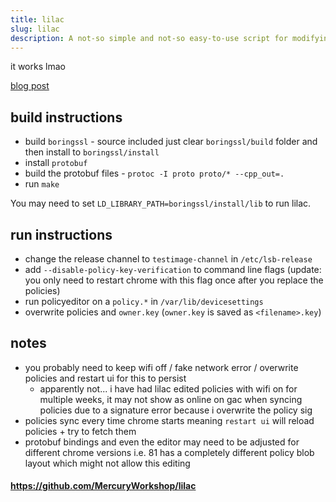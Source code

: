 ```yaml
---
title: lilac
slug: lilac
description: A not-so simple and not-so easy-to-use script for modifying ChromeOS device policies
---
```


it works lmao

[blog post](https://www.r58playz.dev/post/lilac-the-device-policy-story)

## build instructions
- build `boringssl` - source included just clear `boringssl/build` folder and then install to `boringssl/install`
- install `protobuf`
- build the protobuf files - `protoc -I proto proto/* --cpp_out=.`
- run `make`

You may need to set `LD_LIBRARY_PATH=boringssl/install/lib` to run lilac.

## run instructions
- change the release channel to `testimage-channel` in `/etc/lsb-release`
- add `--disable-policy-key-verification` to command line flags (update: you only need to restart chrome with this flag once after you replace the policies)
- run policyeditor on a `policy.*` in `/var/lib/devicesettings`
- overwrite policies and `owner.key` (`owner.key` is saved as `<filename>.key`)

## notes
- you probably need to keep wifi off / fake network error / overwrite policies and restart ui for this to persist
    - apparently not... i have had lilac edited policies with wifi on for multiple weeks, it may not show as online on gac when syncing policies due to a signature error because i overwrite the policy sig
- policies sync every time chrome starts meaning `restart ui` will reload policies + try to fetch them
- protobuf bindings and even the editor may need to be adjusted for different chrome versions i.e. 81 has a completely different policy blob layout which might not allow this editing

#### https://github.com/MercuryWorkshop/lilac